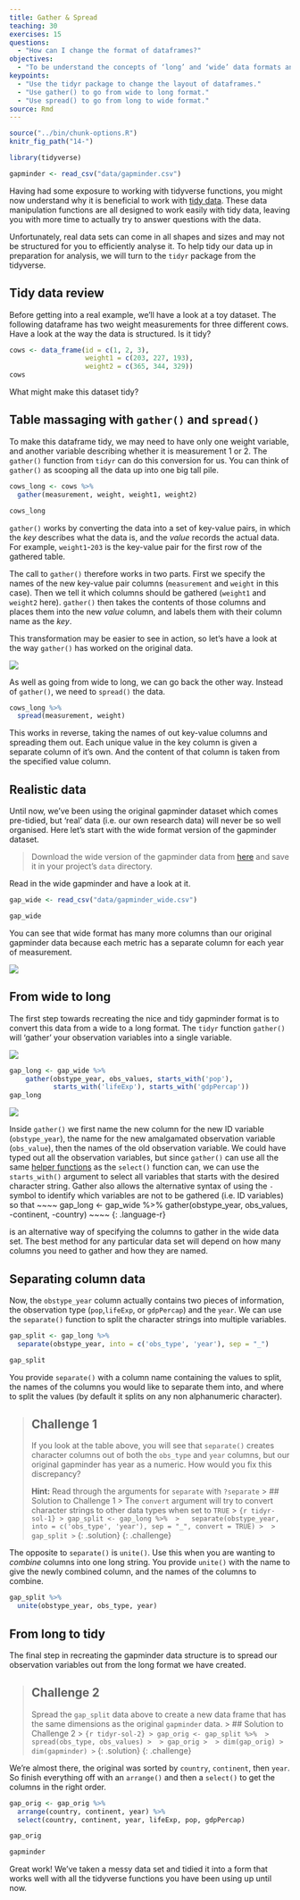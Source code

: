 ```yaml
---
title: Gather & Spread
teaching: 30
exercises: 15
questions:
  - "How can I change the format of dataframes?"
objectives:
  - "To be understand the concepts of ‘long’ and ‘wide’ data formats and be able to convert between them with tidyr."
keypoints:
  - "Use the tidyr package to change the layout of dataframes."
  - "Use gather() to go from wide to long format."
  - "Use spread() to go from long to wide format."
source: Rmd
---
```


```r
source("../bin/chunk-options.R")
knitr_fig_path("14-")

library(tidyverse)

gapminder <- read_csv("data/gapminder.csv")
```

Having had some exposure to working with tidyverse functions, you might now understand
why it is beneficial to work with [tidy data]({{ page.root }}{% link _episodes/05-Tidy-Data.md %}).
These data manipulation functions are all designed to work easily with tidy data, leaving you with
more time to actually try to answer questions with the data.

Unfortunately, real data sets can come in all shapes and sizes and may not be structured for you to
efficiently analyse it. To help tidy our data up in preparation for analysis, we will turn to the 
`tidyr` package from the tidyverse.

## Tidy data review
Before getting into a real example, we'll have a look at a toy dataset. The following dataframe has 
two weight measurements for three different cows. Have a look at the way the data is structured. 
Is it tidy?

```r
cows <- data_frame(id = c(1, 2, 3),
                   weight1 = c(203, 227, 193),
                   weight2 = c(365, 344, 329))
cows
```
What might make this dataset tidy?

## Table massaging with `gather()` and `spread()`

To make this dataframe tidy, we may need to have only one weight variable, and another variable 
describing whether it is measurement 1 or 2. The `gather()` function from `tidyr` can do this 
conversion for us. You can think of `gather()` as scooping all the data up into one big tall pile.

```r
cows_long <- cows %>% 
  gather(measurement, weight, weight1, weight2)

cows_long
```

`gather()` works by converting the data into a set of key-value pairs, in which the 
*key* describes what the data is, and the *value* records the actual data. For example, `weight1`-`203`
is the key-value pair for the first row of the gathered table.

The call to `gather()` therefore works in two parts. First we specify the names of the new key-value pair 
columns (`measurement` and `weight` in this case). Then we tell it which columns should be gathered
(`weight1` and `weight2` here). `gather()` then takes the contents of those columns and places them 
into the new *value* column, and labels them with their column name as the *key*.

This transformation may be easier to see in action, so let's have a look at the way `gather()` has 
worked on the original data.

![]({{ page.root }}{% link fig/15-tidyr-gather.gif %})

As well as going from wide to long, we can go back the other way. Instead of `gather()`, we need to 
`spread()` the data.

```r
cows_long %>% 
  spread(measurement, weight)
```

This works in reverse, taking the names of out key-value columns and spreading them out. Each unique
value in the key column is given a separate column of it's own. And the content of that column is 
taken from the specified value column.

## Realistic data

Until now, we've been using the original gapminder dataset which comes pre-tidied, but
'real' data (i.e. our own research data) will never be so well organised. Here
let's start with the wide format version of the gapminder dataset.

> Download the wide version of the gapminder data from [here]({{ page.root }}{% link data/gapminder_wide.csv %}) and save it in your project's `data` directory.

Read in the wide gapminder and have a look at it.

```r
gap_wide <- read_csv("data/gapminder_wide.csv")

gap_wide
```

You can see that wide format has many more columns than our original gapminder data because each 
metric has a separate column for each year of measurement. 

![]({{ page.root }}{% link fig/15-tidyr-fig2.png %})

## From wide to long

The first step towards recreating the nice and tidy gapminder format is to
convert this data from a wide to a long format. The `tidyr` function `gather()` will
'gather' your observation variables into a single variable.

![]({{ page.root }}{% link fig/15-tidyr-fig3.png %})

```r
gap_long <- gap_wide %>%
    gather(obstype_year, obs_values, starts_with('pop'),
           starts_with('lifeExp'), starts_with('gdpPercap'))
gap_long
```

![]({{ page.root }}{% link fig/15-tidyr-fig4.png %})

Inside `gather()` we first name the new column for the new ID variable (`obstype_year`), the name 
for the new amalgamated observation variable (`obs_value`), then the names of the old observation 
variable. We could have typed out all the observation variables, but since `gather()` can use all the same
[helper functions]({{ page.root }}{% link _episodes/09-Data-Verbs---select.md %}#select-helper-functions)
as the `select()` function can, we can use the `starts_with()` argument to select all variables
that starts with the desired character string. Gather also allows the alternative
syntax of using the `-` symbol to identify which variables are not to be
gathered (i.e. ID variables) so that 
~~~~
gap_long <- gap_wide %>% 
  gather(obstype_year, obs_values, -continent, -country)
~~~~
{: .language-r}

is an alternative way of specifying the columns to gather in the wide data set. The best method for 
any particular data set will depend on how many columns you need to gather and how they are named.

## Separating column data

Now, the `obstype_year` column actually contains two pieces of information, the observation
type (`pop`,`lifeExp`, or `gdpPercap`) and the `year`. We can use the `separate()` function to split
the character strings into multiple variables. 

```r
gap_split <- gap_long %>% 
  separate(obstype_year, into = c('obs_type', 'year'), sep = "_")

gap_split
```

You provide `separate()` with a column name containing the values to split, the names of the columns
you would like to separate them into, and where to split the values (by default it splits on any non
alphanumeric character). 

> ## Challenge 1
> If you look at the table above, you will see that `separate()` creates character columns out of 
> both the `obs_type` and `year` columns, but our original gapminder has year as a numeric. How would
> you fix this discrepancy?
>
> **Hint:** Read through the arguments for `separate` with `?separate`
> > ## Solution to Challenge 1
> > The `convert` argument will try to convert character strings to other data types when set to `TRUE`
> > ``` {r tidyr-sol-1}
> > gap_split <- gap_long %>% 
> >   separate(obstype_year, into = c('obs_type', 'year'), sep = "_", convert = TRUE)
> > 
> > gap_split
> > ```
> {: .solution}
{: .challenge}

The opposite to `separate()` is `unite()`. Use this when you are wanting to *combine* columns into 
one long string. You provide `unite()` with the name to give the newly combined column, and the 
names of the columns to combine.

```r
gap_split %>% 
  unite(obstype_year, obs_type, year)
```

## From long to tidy

The final step in recreating the gapminder data structure is to spread our observation variables out
from the long format we have created.

> ## Challenge 2
> Spread the `gap_split` data above to create a new data frame that has the same dimensions as the 
> original `gapminder` data.
> > ## Solution to Challenge 2
> > ``` {r tidyr-sol-2}
> > gap_orig <- gap_split %>% 
> >   spread(obs_type, obs_values)
> > 
> > gap_orig
> > 
> > dim(gap_orig)
> > dim(gapminder)
> > ```
> {: .solution}
{: .challenge}

We're almost there, the original was sorted by `country`, `continent`, then `year`. So finish 
everything off with an `arrange()` and then a `select()` to get the columns in the right order.

```r
gap_orig <- gap_orig %>% 
  arrange(country, continent, year) %>% 
  select(country, continent, year, lifeExp, pop, gdpPercap)

gap_orig

gapminder
```

Great work! We've taken a messy data set and tidied it into a form that works well with all the 
tidyverse functions you have been using up until now.